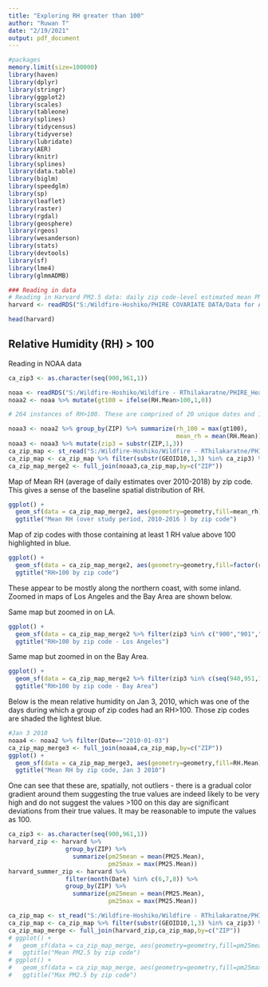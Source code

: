 ---
title: "Exploring RH greater than 100"
author: "Ruwan T"
date: "2/19/2021"
output: pdf_document
---

```{r setup, include=FALSE}
#packages
memory.limit(size=100000)
library(haven)
library(dplyr)
library(stringr)
library(ggplot2)
library(scales)
library(tableone)
library(splines)
library(tidycensus)
library(tidyverse)
library(lubridate)
library(AER)
library(knitr)
library(splines)
library(data.table)
library(biglm)
library(speedglm)
library(sp)
library(leaflet)
library(raster)
library(rgdal)
library(geosphere)
library(rgeos)
library(wesanderson)
library(stats)
library(devtools)
library(sf)
library(lme4)
library(glmmADMB)
```



```{r,cache=TRUE,eval=FALSE,include=FALSE}
### Reading in data
# Reading in Harvard PM2.5 data: daily zip code-level estimated mean PM2.5 concentrations from 2010-2016 in California, plus several other variables (population weights, associated census tracts, etc.)
harvard <- readRDS("S:/Wildfire-Hoshiko/PHIRE COVARIATE DATA/Data for Analysis/CA_Harvard.rds")

head(harvard)
```

## Relative Humidity (RH) > 100

Reading in NOAA data

```{r}
ca_zip3 <- as.character(seq(900,961,1))

noaa <- readRDS("S:/Wildfire-Hoshiko/Wildfire - RThilakaratne/PHIRE_Health_Analysis/data/Data For Analysis/CA_NOAA.rds")
noaa2 <- noaa %>% mutate(gt100 = ifelse(RH.Mean>100,1,0))

# 264 instances of RH>100. These are comprised of 20 unique dates and 152 unique zip codes. As there are several million data points in the full dataset, this issue of RH>100 is quite small

noaa3 <- noaa2 %>% group_by(ZIP) %>% summarize(rh_100 = max(gt100),
                                               mean_rh = mean(RH.Mean))
noaa3 <- noaa3 %>% mutate(zip3 = substr(ZIP,1,3))
ca_zip_map <- st_read("S:/Wildfire-Hoshiko/Wildfire - RThilakaratne/PHIRE_Health_Analysis/data/CA zips/tl_2019_us_zcta510/tl_2019_us_zcta510.shp")
ca_zip_map <- ca_zip_map %>% filter(substr(GEOID10,1,3) %in% ca_zip3) %>% rename(ZIP = GEOID10)
ca_zip_map_merge2 <- full_join(noaa3,ca_zip_map,by=c("ZIP"))
```

\newpage
Map of Mean RH (average of daily estimates over 2010-2018) by zip code. This gives a sense of the baseline spatial distribution of RH.

```{r}
ggplot() + 
  geom_sf(data = ca_zip_map_merge2, aes(geometry=geometry,fill=mean_rh),lwd=0) + 
  ggtitle("Mean RH (over study period, 2010-2016 ) by zip code")
```

\newpage
Map of zip codes with those containing at least 1 RH value above 100 highlighted in blue. 

```{r}
ggplot() + 
  geom_sf(data = ca_zip_map_merge2, aes(geometry=geometry,fill=factor(rh_100)),lwd=0) + 
  ggtitle("RH>100 by zip code")
```

These appear to be mostly along the northern coast, with some inland. Zoomed in maps of Los Angeles and the Bay Area are shown below.

\newpage
Same map but zoomed in on LA.

```{r}
ggplot() + 
  geom_sf(data = ca_zip_map_merge2 %>% filter(zip3 %in% c("900","901","902","903","904","905","906","914","915")), aes(geometry=geometry,fill=factor(rh_100)),lwd=0) + 
  ggtitle("RH>100 by zip code - Los Angeles")
```

\newpage
Same map but zoomed in on the Bay Area.

```{r}
ggplot() + 
  geom_sf(data = ca_zip_map_merge2 %>% filter(zip3 %in% c(seq(940,951,1))), aes(geometry=geometry,fill=factor(rh_100)),lwd=0) + 
  ggtitle("RH>100 by zip code - Bay Area")
```

\newpage
Below is the mean relative humidity on Jan 3, 2010, which was one of the days during which a group of zip codes had an RH>100. Those zip codes are shaded the lightest blue. 

```{r}
#Jan 3 2010
noaa4 <- noaa2 %>% filter(Date=="2010-01-03")
ca_zip_map_merge3 <- full_join(noaa4,ca_zip_map,by=c("ZIP"))
ggplot() + 
  geom_sf(data = ca_zip_map_merge3, aes(geometry=geometry,fill=RH.Mean),lwd=0) + 
  ggtitle("Mean RH by zip code, Jan 3 2010")
```

One can see that these are, spatially, not outliers - there is a gradual color gradient around them suggesting the true values are indeed likely to be very high and do not suggest the values >100 on this day are significant deviations from their true values. It may be reasonable to impute the values as 100.

```{r,eval=FALSE,include=FALSE}
ca_zip3 <- as.character(seq(900,961,1))
harvard_zip <- harvard %>%
                group_by(ZIP) %>%
                  summarize(pm25mean = mean(PM25.Mean),
                            pm25max = max(PM25.Mean))
harvard_summer_zip <- harvard %>%
                filter(month(Date) %in% c(6,7,8)) %>%
                group_by(ZIP) %>%
                  summarize(pm25mean = mean(PM25.Mean),
                            pm25max = max(PM25.Mean))

ca_zip_map <- st_read("S:/Wildfire-Hoshiko/Wildfire - RThilakaratne/PHIRE_Health_Analysis/data/CA zips/tl_2019_us_zcta510/tl_2019_us_zcta510.shp")
ca_zip_map <- ca_zip_map %>% filter(substr(GEOID10,1,3) %in% ca_zip3) %>% rename(ZIP = GEOID10)
ca_zip_map_merge <- full_join(harvard_zip,ca_zip_map,by=c("ZIP"))
# ggplot() + 
#   geom_sf(data = ca_zip_map_merge, aes(geometry=geometry,fill=pm25mean),lwd=0) + 
#   ggtitle("Mean PM2.5 by zip code")
# ggplot() + 
#   geom_sf(data = ca_zip_map_merge, aes(geometry=geometry,fill=pm25max),lwd=0) + 
#   ggtitle("Max PM2.5 by zip code")



```





